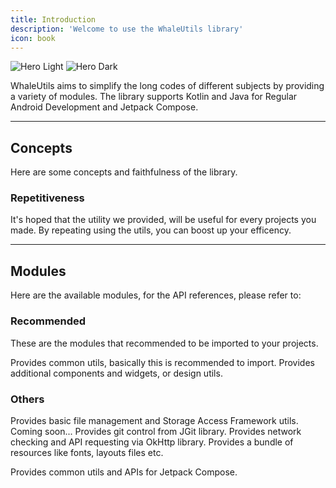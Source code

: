 ```yaml
---
title: Introduction
description: 'Welcome to use the WhaleUtils library'
icon: book
---
```


<img
  className="block dark:hidden"
  src="/images/hero-light.svg"
  alt="Hero Light"
/>
<img
  className="hidden dark:block"
  src="/images/hero-dark.svg"
  alt="Hero Dark"
/>

WhaleUtils aims to simplify the long codes of different subjects by providing a variety of modules. The library supports Kotlin and Java for Regular Android Development and Jetpack Compose.

---

## Concepts

Here are some concepts and faithfulness of the library.

### Repetitiveness

It's hoped that the utility we provided, will be useful for every projects you made. By repeating using the utils, you can boost up your efficency.

---

## Modules

Here are the available modules, for the API references, please refer to:

<Snippet file="snippet-see-api-docs.mdx" />

### Recommended

These are the modules that recommended to be imported to your projects.

<CardGroup cols={2}>
  <Card title="common" icon="cube" href="modules/common/">Provides common utils, basically this is recommended to import.</Card>
  <Card title="design" icon="swatchbook" href="modules/design/">Provides additional components and widgets, or design utils.</Card>
</CardGroup>

### Others

<CardGroup cols={2}>
  <Card title="file-management" icon="folder-tree" href="modules/file-management/">Provides basic file management and Storage Access Framework utils.</Card>
  <Card title="firebase" icon="fire" href="modules/firebase/">Coming soon...</Card>
  <Card title="git" icon="git-alt" href="modules/git/">Provides git control from JGit library.</Card>
  <Card title="network" icon="globe" href="modules/network/">Provides network checking and API requesting via OkHttp library.</Card>
  <Card title="resources" icon="box-archive">Provides a bundle of resources like fonts, layouts files etc.</Card>

  <Card title="compose-common" icon="cube" color="#ff8008" href="modules/compose-common/">Provides common utils and APIs for Jetpack Compose.</Card>
</CardGroup>